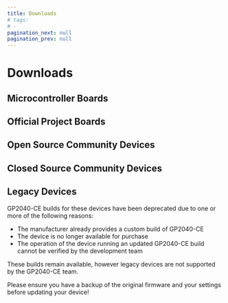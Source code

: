 ```yaml
---
title: Downloads
# tags:
# - 
pagination_next: null
pagination_prev: null
---
```



# Downloads

## Microcontroller Boards

<Microcontrollers />

## Official Project Boards

<OfficialDevices />

## Open Source Community Devices

<OpenSourceDevices />

## Closed Source Community Devices

<ClosedSourceDevices />

## Legacy Devices

GP2040-CE builds for these devices have been deprecated due to one or more of the following reasons:

- The manufacturer already provides a custom build of GP2040-CE
- The device is no longer available for purchase
- The operation of the device running an updated GP2040-CE build cannot be verified by the development team

These builds remain available, however legacy devices are not supported by the GP2040-CE team.

Please ensure you have a backup of the original firmware and your settings before updating your device!

<LegacyDevices />